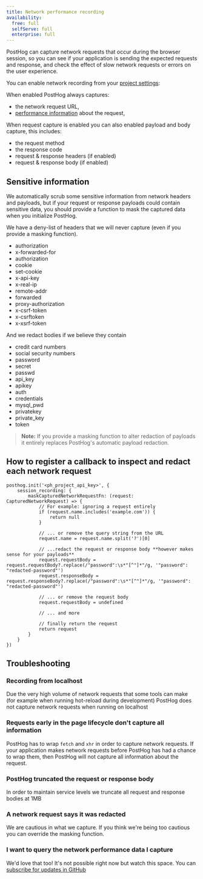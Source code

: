 ```yaml
---
title: Network performance recording
availability:
  free: full
  selfServe: full
  enterprise: full
---
```



PostHog can capture network requests that occur during the browser session, so you can see if your application is sending the expected requests and response, and check the effect of slow network requests or errors on the user experience.

You can enable network recording from your [project settings](https://app.posthog.com/project/settings):

<ProductScreenshot
    imageLight={EnableSessionReplayLight} 
    imageDark={EnableSessionReplayDark}
    alt="Enable network recording in your PostHog" 
    classes="rounded"
/>

When enabled PostHog always captures:

* the network request URL, 
* [performance information](https://developer.mozilla.org/en-US/docs/Web/API/PerformanceEntry) about the request,

When request capture is enabled you can also enabled payload and body capture, this includes:

* the request method
* the response code
* request & response headers (if enabled)
* request & response body (if enabled)

## Sensitive information

We automatically scrub some sensitive information from network headers and payloads, but if your request or response payloads could contain sensitive data, you should provide a function to mask the captured data when you initialize PostHog.

We have a deny-list of headers that we will never capture (even if you provide a masking function).

* authorization
* x-forwarded-for
* authorization
* cookie
* set-cookie
* x-api-key
* x-real-ip
* remote-addr
* forwarded
* proxy-authorization
* x-csrf-token
* x-csrftoken
* x-xsrf-token

And we redact bodies if we believe they contain

* credit card numbers
* social security numbers
* password
* secret
* passwd
* api_key
* apikey
* auth
* credentials
* mysql_pwd
* privatekey
* private_key
* token

> **Note:** If you provide a masking function to alter redaction of payloads it entirely replaces PostHog's automatic payload redaction.

## How to register a callback to inspect and redact each network request

```js-web
posthog.init('<ph_project_api_key>', {
    session_recording: {
        maskCapturedNetworkRequestFn: (request: CapturedNetworkRequest) => {
            // For example: ignoring a request entirely
            if (request.name.includes('example.com')) {
                return null
            }

            // ... or remove the query string from the URL
            request.name = request.name.split('?')[0]

            // ...redact the request or response body **however makes sense for your payloads**
            request.requestBody = request.requestBody?.replace(/"password":\s*"[^"]*"/g, '"password": "redacted-password"')
            request.responseBody = request.responseBody?.replace(/"password":\s*"[^"]*"/g, '"password": "redacted-password"')

            // ... or remove the request body
            request.requestBody = undefined

            // ... and more

            // finally return the request
            return request
        }
    }
})
```

## Troubleshooting

### Recording from localhost

Due the very high volume of network requests that some tools can make (for example when running hot-reload during development) PostHog does not capture network requests when running on localhost

### Requests early in the page lifecycle don't capture all information

PostHog has to wrap `fetch` and `xhr` in order to capture network requests. If your application makes network requests before PostHog has had a chance to wrap them, then PostHog will not capture all information about the request.

### PostHog truncated the request or response body

In order to maintain service levels we truncate all request and response bodies at 1MB

### A network request says it was redacted

We are cautious in what we capture. If you think we're being too cautious you can override the masking function.

### I want to query the network performance data I capture

We'd love that too! It's not possible right now but watch this space. You can [subscribe for updates in GitHub](https://github.com/PostHog/posthog/issues/19686)
